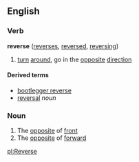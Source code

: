 ==English==
===Verb===
'''reverse''' ([[reverses]], [[reversed]], [[reversing]])

# [[turn]] [[around]], go in the [[opposite]] [[direction]]

====Derived terms====
*[[bootlegger reverse]]
*[[reversal]] ''noun''


===Noun===

# The [[opposite]] of [[front]]
# The [[opposite]] of [[forward]]

[[pl:Reverse]]